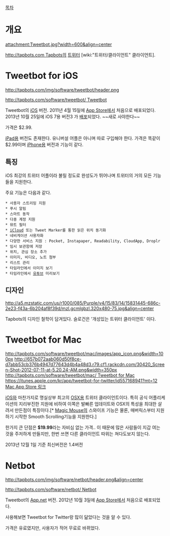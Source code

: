 [[목차]]

= 개요 =
attachment:Tweetbot.jpg?width=600&align=center

[[http://tapbots.com Tapbots]]의 [[트위터]] [wiki:"트위터/클라이언트" 클라이언트].

= Tweetbot for iOS =
http://tapbots.com/img/software/tweetbot/header.png

[[http://tapbots.com/software/tweetbot/ Tweetbot]]

Tweetbot의 [[iOS]] 버전. 2011년 4월 15일에 [[App Store]]에서 처음으로 배포되었다.
2013년 10월 25일에 iOS 7용 버전3 가 [https://twitter.com/tapbots/status/393501496115208192 배포]되었다. ~~새로 사야한다~~

가격은 $2.99.

[[iPad]]용 버전도 존재한다. 유니버설 어플은 아니며 따로 구입해야 한다. 가격은 똑같이 $2.99이며 [[iPhone]]용 버전과 기능이 같다.

== 특징 ==
iOS 최강의 트위터 어플이라 불릴 정도로 완성도가 뛰어나며 트위터의 거의 모든 기능들을 지원한다.

주요 기능은 다음과 같다.

 * 사용자 스트리밍 지원
 * 푸시 알림
 * 스마트 동작
 * 다중 계정 지원
 * 뮤트 필터
 * [[iCloud]] 또는 Tweet Marker를 통한 읽은 위치 동기화
 * 네비게이션 사용자화
 * 다양한 서비스 지원 : Pocket, Instapaper, Readability, CloudApp, Droplr
 * 임시 보관함에 저장
 * 위치, 관심 장소 추가
 * 이미지, 비디오, 노트 첨부
 * 리스트 관리
 * 타임라인에서 이미지 보기
 * 타임라인에서 [[유투브]] 미리보기

== 디자인 ==

http://a5.mzstatic.com/us/r1000/085/Purple/v4/15/83/14/15831445-686c-2e23-f43a-6b204af8f39d/mzl.gcmlgbzl.320x480-75.jpg&align=center

Tapbots의 디자인 철학이 담겨있다. 슬로건은 '개성있는 트위터 클라이언트' 이다.

= Tweetbot for Mac =
http://tapbots.com/software/tweetbot/mac/images/app_icon.png&width=100px
http://657b072aab060d50f8ce-d7abb53cb376b4947d77643d4b4a48d3.r79.cf1.rackcdn.com/30420_Screen-Shot-2012-07-11-at-5.20.24-AM.png&width=350px
[[http://tapbots.com/software/tweetbot/mac/ Tweetbot for Mac]]
[[https://itunes.apple.com/kr/app/tweetbot-for-twitter/id557168941?mt=12 Mac App Store 링크]]

[[iOS]]와 마찬가지로 명실상부 최고의 [[OSX]]용 트위터 클라이언트이다.
특히 공식 어플리케이션의 지리부진한 지원에 비하여 이쪽은 발빠른 업데이트와 OSX의 특성을 최대한 살려서 만든점이 특징이다.[* [[Magic Mouse]]의 스와이프 기능은 물론, 매버릭스부터 지원하기 시작한 Smooth Scrolling기능을 지원한다.]

한가지 큰 단점은 '''$19.99'''라는 자비심 없는 가격..
이 때문에 많은 사람들이 지갑 여는 것을 주저하게 만들지만, 한번 쓰면 다른 클라이언트 따위는 쳐다도보지 않는다.

2013년 12월 1일 기준 최신버전은 1.4버전
= Netbot =
http://tapbots.com/img/software/netbot/header.png&align=center

[[http://tapbots.com/software/netbot/ Netbot]]

Tweetbot의 [[App.net]] 버전. 2012년 10월 3일에 [[App Store]]에서 처음으로 배포되었다.


사용해보면 Tweetbot for Twitter랑 많이 닮았다는 것을 알 수 있다.


가격은 유료였지만, 사용자가 적어 무료로 바뀌었다.
